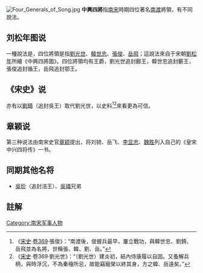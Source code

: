 [[Image:Four_Generals_of_Song.jpg|thumb]]
'''中興四將'''指[[南宋|南宋]]時期四位著名[[建炎南渡|南渡]]將領，有不同說法。
==刘松年图说==
一種說法是，四位將領是指[[劉光世|劉光世]]、[[韓世忠|韓世忠]]、[[張俊|張俊]]、[[岳飛|岳飛]]；這說法來自于宋朝[[劉松年|劉松年]]所繪《中興四將圖》。四位將領均有王爵，劉光世追封鄜王，韓世忠追封蘄王，張俊追封循王，岳飛追封鄂王。

==《宋史》说==
亦有以[[劉錡|劉錡]]（追封吳王）取代劉光世，以史料<ref>《[[宋史|宋史]]·[[:s:宋史/卷369|卷369]]·張俊》：“南渡後，俊握兵最早，屢立戰功，與韓世忠、劉錡、岳飛並為名將，世稱張、韓、劉、岳。”</ref><ref>《[[宋史|宋史]]·卷369·劉光世》：“（劉光世）建炎初，結內侍康履以自固。又蚤解兵柄，與時浮沉，不為秦檜所忌，故能竊寵榮以終其身，方之韓、岳遠矣。”</ref>來看更為可信。

==章颖说==
第三种说法由南宋史官[[章颖|章颖]]提出，将刘锜、岳飞、[[李显忠|李显忠]]、[[魏胜|魏胜]]列入自己的《皇宋中兴四将传》一书。

==同期其他名将==
* [[吳玠|吳玠]]（追封涪王）、[[吳璘|吳璘]]兄弟

==註解==
<references/>

[[Category:南宋军事人物|Category:南宋军事人物]]